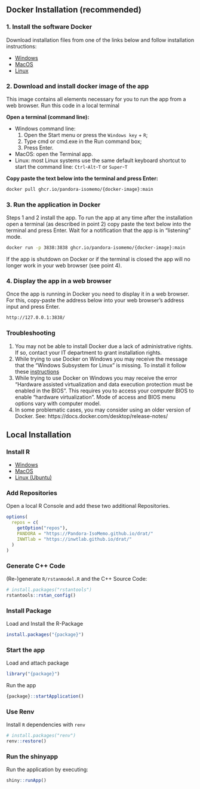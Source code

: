 ## Docker Installation (recommended)

### 1. Install the software Docker

Download installation files from one of the links below and follow installation
instructions:

* [Windows](https://docs.docker.com/desktop/windows/install/)
* [MacOS](https://docs.docker.com/desktop/install/mac-install/)
* [Linux](https://docs.docker.com/desktop/install/linux-install/)

### 2. Download and install docker image of the app

This image contains all elements necessary for you to run the app from a web
browser. Run this code in a local terminal 

**Open a terminal (command line):**

- Windows command line: 
   1. Open the Start menu or press the `Windows key` + `R`; 
   2. Type cmd or cmd.exe in the Run command box;
   3. Press Enter.
- MacOS: open the Terminal app.
- Linux: most Linux systems use the same default keyboard shortcut to start the
  command line: `Ctrl`-`Alt`-`T` or `Super`-`T`

**Copy paste the text below into the terminal and press Enter:**

```bash
docker pull ghcr.io/pandora-isomemo/{docker-image}:main
```

### 3. Run the application in Docker 

Steps 1 and 2 install the app. To run the app at any time after the installation
open a terminal (as described in point 2) copy paste the text below into the
terminal and press Enter. Wait for a notification that the app is in “listening”
mode.

```bash
docker run -p 3838:3838 ghcr.io/pandora-isomemo/{docker-image}:main
```

If the app is shutdown on Docker or if the terminal is closed the app will no
longer work in your web browser (see point 4).

### 4. Display the app in a web browser

Once the app is running in Docker you need to display it in a web browser. For
this, copy-paste the address below into your web browser’s address input and
press Enter.

```bash
http://127.0.0.1:3838/
```

### Troubleshooting

1. You may not be able to install Docker due a lack of administrative rights.
   If so, contact your IT department to grant installation rights.
2. While trying to use Docker on Windows you may receive the message that the
   “Windows Subsystem for Linux” is missing. To install it follow these
   [instructions](https://learn.microsoft.com/en-us/windows/wsl/install)
3. While trying to use Docker on Windows you may receive the error “Hardware
   assisted virtualization and data execution protection must be enabled in
   the BIOS”. This requires you to access your computer BIOS to enable
   “hardware virtualization”. Mode of access and BIOS menu options vary with
   computer model.
4. In some problematic cases, you may consider using an older version of Docker.
   See: https://docs.docker.com/desktop/release-notes/

## Local Installation

### Install R

- [Windows](https://cran.r-project.org/bin/windows/base/)
- [MacOS](https://cran.r-project.org/bin/macosx/)
- [Linux (Ubuntu)](https://cran.r-project.org/bin/linux/ubuntu/)

### Add Repositories

Open a local R Console and add these two additional Repositories.

```r
options(
  repos = c(
    getOption("repos"),
    PANDORA = "https://Pandora-IsoMemo.github.io/drat/"
    INWTlab = "https://inwtlab.github.io/drat/"
  )
)
```

### Generate C++ Code

(Re-)generate `R/rstanmodel.R` and the C++ Source Code:

```r
# install.packages("rstantools")
rstantools::rstan_config()
```

### Install Package

Load and Install the R-Package

```r
install.packages("{package}")
```

### Start the app

Load and attach package

```r
library("{package}")
```

Run the app

```r
{package}::startApplication()
```

### Use Renv

Install `R` dependencies with `renv`

```r
# install.packages("renv")
renv::restore()
```

### Run the shinyapp

Run the application by executing:

```r
shiny::runApp()
```
